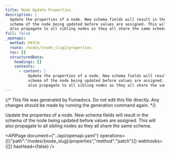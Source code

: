 ```yaml
---
title: Node Update Properties
description: |
  Update the properties of a node. New schema fields will result in the
  schema of the node being updated before values are assigned. This will
  also propagate to all sibling nodes as they all share the same schema.
full: false
_openapi:
  method: PATCH
  route: /nodes/{node_slug}/properties
  toc: []
  structuredData:
    headings: []
    contents:
      - content: |
          Update the properties of a node. New schema fields will result in the
          schema of the node being updated before values are assigned. This will
          also propagate to all sibling nodes as they all share the same schema.
---
```


{/* This file was generated by Fumadocs. Do not edit this file directly. Any changes should be made by running the generation command again. */}

Update the properties of a node. New schema fields will result in the
schema of the node being updated before values are assigned. This will
also propagate to all sibling nodes as they all share the same schema.


<APIPage document={"../api/openapi.yaml"} operations={[{"path":"/nodes/{node_slug}/properties","method":"patch"}]} webhooks={[]} hasHead={false} />